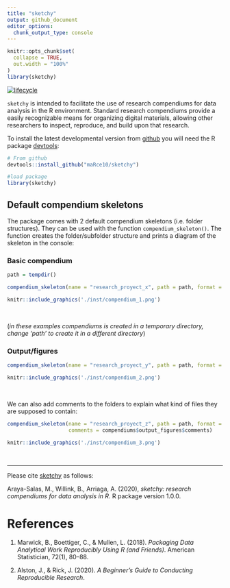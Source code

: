 ```yaml
---
title: "sketchy"
output: github_document
editor_options: 
  chunk_output_type: console
---
```


<!-- README.md is generated from README.Rmd. Please edit that file -->

```r


knitr::opts_chunk$set(
  collapse = TRUE,
  out.width = "100%"
)
library(sketchy)
```

<!-- [![CRAN\_Status\_Badge](http://www.r-pkg.org/badges/version/sketchy)](https://cran.r-project.org/package=sketchy) -->
<!-- [![CRAN RStudio mirror downloads](http://cranlogs.r-pkg.org/badges/sketchy)](http://www.r-pkg.org/pkg/sketchy) -->
<!-- [![Total downloads](https://cranlogs.r-pkg.org/badges/grand-total/sketchy?color=blue)](https://r-pkg.org/pkg/sketchy) -->
[![lifecycle](https://img.shields.io/badge/lifecycle-experimental-orange.svg)](https://www.tidyverse.org/lifecycle/#experimental)

`sketchy` is intended to facilitate the use of research compendiums for data analysis in the R environment. Standard research compendiums provide a easily recognizable means for organizing digital materials, allowing  other researchers to inspect, reproduce, and build upon that research.

To install the latest developmental version from [github](http://github.com/) you will need the R package [devtools](https://cran.r-project.org/package=devtools):

```r

# From github
devtools::install_github("maRce10/sketchy")

#load package
library(sketchy)

```


## Default compendium skeletons

The package comes with 2 default compendium skeletons (i.e. folder structures). They can be used with the function `compendium_skeleton()`. The function creates the folder/subfolder structure and prints a diagram of the skeleton in the console:

### Basic compendium

```r

path = tempdir()

compendium_skeleton(name = "research_proyect_x", path = path, format = compendiums$basic$skeleton)

```

```r
knitr::include_graphics('./inst/compendium_1.png')
```

&nbsp; 

(*in these examples compendiums is created in a temporary directory, change 'path' to create it in a different directory*)


### Output/figures

```r

compendium_skeleton(name = "research_proyect_y", path = path, format = compendiums$output_figures$skeleton)

```

```r
knitr::include_graphics('./inst/compendium_2.png')
```

&nbsp; 

We can also add comments to the folders to explain what kind of files they are supposed to contain: 

```r

compendium_skeleton(name = "research_proyect_z", path = path, format = compendiums$output_figures$skeleton, 
                    comments = compendiums$output_figures$comments)

```

```r
knitr::include_graphics('./inst/compendium_3.png')
```

&nbsp; 

---

Please cite [sketchy](https://marce10.github.io/sketchy/) as follows:

Araya-Salas, M., Willink, B., Arriaga, A. (2020), *sketchy: research compendiums for data analysis in R*. R package version 1.0.0.


# References

1. Marwick, B., Boettiger, C., & Mullen, L. (2018). *Packaging Data Analytical Work Reproducibly Using R (and Friends)*. American Statistician, 72(1), 80–88.

1. Alston, J., & Rick, J. (2020). *A Beginner’s Guide to Conducting Reproducible Research*. 
